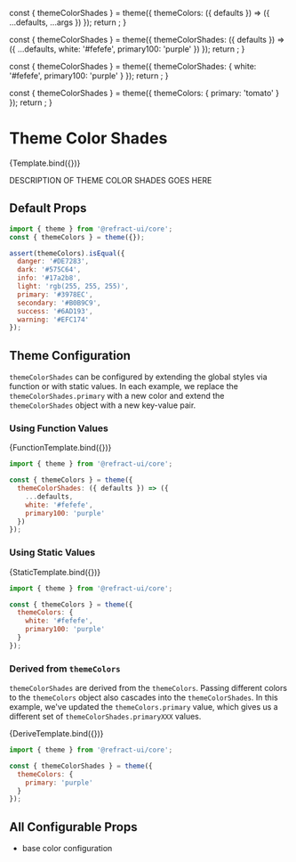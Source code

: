 
<Meta
  title="core/theme/themeColorShades"
/>

  const { themeColorShades } = theme({
    themeColors: ({ defaults }) => ({
      ...defaults,
      ...args
    })
  });
  return <ColorPalette colors={themeColorShades} />;
}

  const { themeColorShades } = theme({
    themeColorShades: ({ defaults }) => ({
      ...defaults,
      white: '#fefefe',
      primary100: 'purple'
    })
  });
  return <ColorPalette colors={themeColorShades} />;
}

  const { themeColorShades } = theme({
    themeColorShades: {
      white: '#fefefe',
      primary100: 'purple'
    }
  });
  return <ColorPalette colors={themeColorShades} />;
}

  const { themeColorShades } = theme({
    themeColors: {
      primary: 'tomato'
    }
  });
  return <ColorPalette colors={themeColorShades} />;
}

<BreadCrumb token="themeColorShades" />

# Theme Color Shades

<Canvas>
  <Story
    name="themeColors"
    argTypes={{
      primary: {
        control: {
          type: 'color'
        }
      },
      secondary: {
        control: {
          type: 'color'
        }
      },
      success: {
        control: {
          type: 'color'
        }
      },
      info: {
        control: {
          type: 'color'
        }
      },
      warning: {
        control: {
          type: 'color'
        }
      },
      danger: {
        control: {
          type: 'color'
        }
      },
      light: {
        control: {
          type: 'color'
        }
      },
      dark: {
        control: {
          type: 'color'
        }
      }
    }}
    args={{
      danger: '#DE7283',
      dark: '#575C64',
      info: '#17a2b8',
      light: 'rgb(255, 255, 255)',
      primary: '#3978EC',
      secondary: '#B0B9C9',
      success: '#6AD193',
      warning: '#EFC174'
    }}
  >
    {Template.bind({})}
  </Story>
</Canvas>

DESCRIPTION OF THEME COLOR SHADES GOES HERE

## Default Props

``` js
import { theme } from '@refract-ui/core';
const { themeColors } = theme({});

assert(themeColors).isEqual({
  danger: '#DE7283',
  dark: '#575C64',
  info: '#17a2b8',
  light: 'rgb(255, 255, 255)',
  primary: '#3978EC',
  secondary: '#B0B9C9',
  success: '#6AD193',
  warning: '#EFC174'
});
```

## Theme Configuration

`themeColorShades` can be configured by extending the global styles via function or with static values. In each example, we replace the `themeColorShades.primary` with a new color and extend the `themeColorShades` object with a new key-value pair.

### Using Function Values

<Canvas showCode>
  <Story name="colorsFunction">
    {FunctionTemplate.bind({})}
  </Story>
</Canvas>

``` js
import { theme } from '@refract-ui/core';

const { themeColors } = theme({
  themeColorShades: ({ defaults }) => ({
    ...defaults,
    white: '#fefefe',
    primary100: 'purple'
  })
});
```

### Using Static Values

<Canvas showCode>
  <Story name="colorsStatic">
    {StaticTemplate.bind({})}
  </Story>
</Canvas>

``` js
import { theme } from '@refract-ui/core';

const { themeColors } = theme({
  themeColors: {
    white: '#fefefe',
    primary100: 'purple'
  }
});
```

### Derived from `themeColors`

`themeColorShades` are derived from the `themeColors`. Passing different colors to the `themeColors` object also cascades into the `themeColorShades`. In this example, we've updated the `themeColors.primary` value, which gives us a different set of `themeColorShades.primaryXXX` values.

<Canvas showCode>
  <Story name="colorsDerive">
    {DeriveTemplate.bind({})}
  </Story>
</Canvas>

``` js
import { theme } from '@refract-ui/core';

const { themeColorShades } = theme({
  themeColors: {
    primary: 'purple'
  }
});
```

## All Configurable Props

- base color configuration
